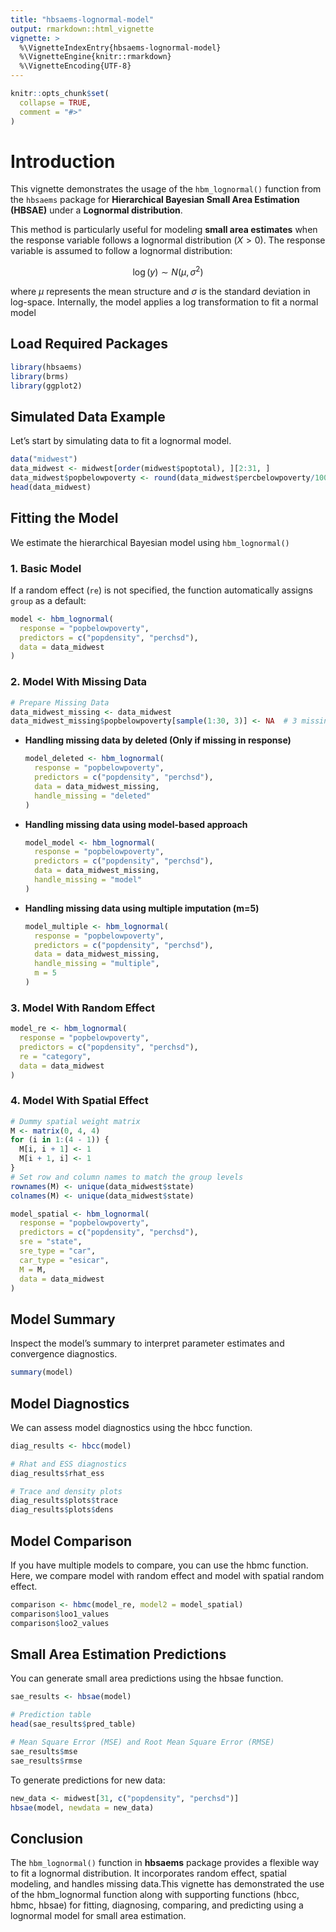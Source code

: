 ```yaml
---
title: "hbsaems-lognormal-model"
output: rmarkdown::html_vignette
vignette: >
  %\VignetteIndexEntry{hbsaems-lognormal-model}
  %\VignetteEngine{knitr::rmarkdown}
  %\VignetteEncoding{UTF-8}
---
```


```r
knitr::opts_chunk$set(
  collapse = TRUE,
  comment = "#>"
)
```

# Introduction

This vignette demonstrates the usage of the `hbm_lognormal()` function from the `hbsaems` package for **Hierarchical Bayesian Small Area Estimation (HBSAE)** under a **Lognormal distribution**.

This method is particularly useful for modeling **small area estimates** when the response variable follows a lognormal distribution ($X>0$). The response variable is assumed to follow a lognormal distribution:

$$\log(y) \sim N(\mu, \sigma^2)$$

where $\mu$ represents the mean structure and $\sigma$ is the standard deviation in log-space. Internally, the model applies a log transformation to fit a normal model

## Load Required Packages

```r
library(hbsaems)
library(brms)
library(ggplot2)
```

## Simulated Data Example

Let's start by simulating data to fit a lognormal model.

```r
data("midwest")
data_midwest <- midwest[order(midwest$poptotal), ][2:31, ]
data_midwest$popbelowpoverty <- round(data_midwest$percbelowpoverty/100 * data_midwest$poptotal, 0)
head(data_midwest)
```

## Fitting the Model

We estimate the hierarchical Bayesian model using `hbm_lognormal()`

### 1. Basic Model

If a random effect (`re`) is not specified, the function automatically assigns `group` as a default:

```r
model <- hbm_lognormal(
  response = "popbelowpoverty",
  predictors = c("popdensity", "perchsd"),
  data = data_midwest
)
```

### 2. Model With Missing Data

```r
# Prepare Missing Data
data_midwest_missing <- data_midwest
data_midwest_missing$popbelowpoverty[sample(1:30, 3)] <- NA  # 3 missing values in response
```

-   **Handling missing data by deleted (Only if missing in response)**

    ```r
    model_deleted <- hbm_lognormal(
      response = "popbelowpoverty",
      predictors = c("popdensity", "perchsd"),
      data = data_midwest_missing,
      handle_missing = "deleted"
    )
    ```

-   **Handling missing data using model-based approach**

    ```r
    model_model <- hbm_lognormal(
      response = "popbelowpoverty",
      predictors = c("popdensity", "perchsd"),
      data = data_midwest_missing,
      handle_missing = "model"
    )
    ```

-   **Handling missing data using multiple imputation (m=5)**

    ```r
    model_multiple <- hbm_lognormal(
      response = "popbelowpoverty",
      predictors = c("popdensity", "perchsd"),
      data = data_midwest_missing,
      handle_missing = "multiple",
      m = 5
    )
    ```

### 3. Model With Random Effect

```r
model_re <- hbm_lognormal(
  response = "popbelowpoverty",
  predictors = c("popdensity", "perchsd"),
  re = "category",
  data = data_midwest
)
```

### 4. Model With Spatial Effect

```r
# Dummy spatial weight matrix
M <- matrix(0, 4, 4)
for (i in 1:(4 - 1)) {
  M[i, i + 1] <- 1
  M[i + 1, i] <- 1
}
# Set row and column names to match the group levels
rownames(M) <- unique(data_midwest$state)
colnames(M) <- unique(data_midwest$state)
```

```r
model_spatial <- hbm_lognormal(
  response = "popbelowpoverty",
  predictors = c("popdensity", "perchsd"),
  sre = "state",
  sre_type = "car",
  car_type = "esicar",
  M = M,
  data = data_midwest
)
```

## Model Summary

Inspect the model's summary to interpret parameter estimates and convergence diagnostics.

```r
summary(model)
```

## Model Diagnostics

We can assess model diagnostics using the hbcc function.

```r
diag_results <- hbcc(model)

# Rhat and ESS diagnostics
diag_results$rhat_ess

# Trace and density plots
diag_results$plots$trace
diag_results$plots$dens
```

## Model Comparison

If you have multiple models to compare, you can use the hbmc function. Here, we compare model with random effect and model with spatial random effect.

```r
comparison <- hbmc(model_re, model2 = model_spatial)
comparison$loo1_values
comparison$loo2_values
```

## Small Area Estimation Predictions

You can generate small area predictions using the hbsae function.

```r
sae_results <- hbsae(model)

# Prediction table
head(sae_results$pred_table)

# Mean Square Error (MSE) and Root Mean Square Error (RMSE)
sae_results$mse
sae_results$rmse
```

To generate predictions for new data:

```r
new_data <- midwest[31, c("popdensity", "perchsd")]
hbsae(model, newdata = new_data)
```

## Conclusion

The `hbm_lognormal()` function in **hbsaems** package provides a flexible way to fit a lognormal distribution. It incorporates random effect, spatial modeling, and handles missing data.This vignette has demonstrated the use of the hbm_lognormal function along with supporting functions (hbcc, hbmc, hbsae) for fitting, diagnosing, comparing, and predicting using a lognormal model for small area estimation.
